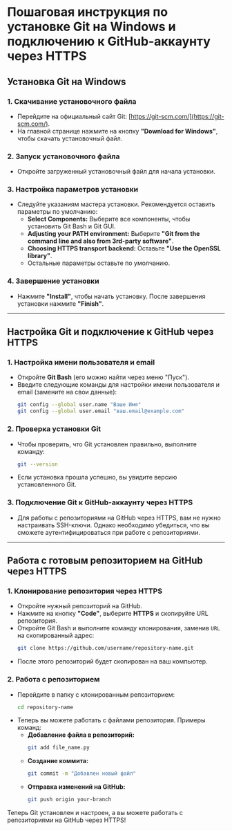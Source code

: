 # Пошаговая инструкция по установке Git на Windows и подключению к GitHub-аккаунту через HTTPS

## Установка Git на Windows

### 1. Скачивание установочного файла
   - Перейдите на официальный сайт Git: [https://git-scm.com/](https://git-scm.com/).
   - На главной странице нажмите на кнопку **"Download for Windows"**, чтобы скачать установочный файл.

### 2. Запуск установочного файла
   - Откройте загруженный установочный файл для начала установки.

### 3. Настройка параметров установки
   - Следуйте указаниям мастера установки. Рекомендуется оставить параметры по умолчанию:
     - **Select Components:** Выберите все компоненты, чтобы установить Git Bash и Git GUI.
     - **Adjusting your PATH environment:** Выберите **"Git from the command line and also from 3rd-party software"**.
     - **Choosing HTTPS transport backend:** Оставьте **"Use the OpenSSL library"**.
     - Остальные параметры оставьте по умолчанию.

### 4. Завершение установки
   - Нажмите **"Install"**, чтобы начать установку. После завершения установки нажмите **"Finish"**.

---

## Настройка Git и подключение к GitHub через HTTPS

### 1. Настройка имени пользователя и email
   - Откройте **Git Bash** (его можно найти через меню "Пуск").
   - Введите следующие команды для настройки имени пользователя и email (замените на свои данные):
     ```bash
     git config --global user.name "Ваше Имя"
     git config --global user.email "ваш.email@example.com"
     ```

### 2. Проверка установки Git
   - Чтобы проверить, что Git установлен правильно, выполните команду:
     ```bash
     git --version
     ```
   - Если установка прошла успешно, вы увидите версию установленного Git.

### 3. Подключение Git к GitHub-аккаунту через HTTPS
   - Для работы с репозиториями на GitHub через HTTPS, вам не нужно настраивать SSH-ключи. Однако необходимо убедиться, что вы сможете аутентифицироваться при работе с репозиториями.

---

## Работа с готовым репозиторием на GitHub через HTTPS

### 1. Клонирование репозитория через HTTPS
   - Откройте нужный репозиторий на GitHub.
   - Нажмите на кнопку **"Code"**, выберите **HTTPS** и скопируйте URL репозитория.
   - Откройте Git Bash и выполните команду клонирования, заменив `URL` на скопированный адрес:
     ```bash
     git clone https://github.com/username/repository-name.git
     ```
   - После этого репозиторий будет скопирован на ваш компьютер.

### 2. Работа с репозиторием
   - Перейдите в папку с клонированным репозиторием:
     ```bash
     cd repository-name
     ```
   - Теперь вы можете работать с файлами репозитория. Примеры команд:
     - **Добавление файла в репозиторий:**
       ```bash
       git add file_name.py
       ```
     - **Создание коммита:**
       ```bash
       git commit -m "Добавлен новый файл"
       ```
     - **Отправка изменений на GitHub:**
       ```bash
       git push origin your-branch
       ```

Теперь Git установлен и настроен, а вы можете работать с репозиториями на GitHub через HTTPS!
